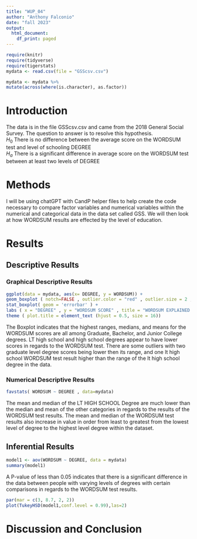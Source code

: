 ```yaml
---
title: "WUP_04"
author: "Anthony Falconio"
date: "fall 2023"
output:
  html_document:
    df_print: paged
---
```


```r
require(knitr)
require(tidyverse)
require(tigerstats)
mydata <- read.csv(file = "GSScsv.csv")
```

```r
mydata <- mydata %>%
mutate(across(where(is.character), as.factor))
```
# Introduction

<!--In this section you explain what you are trying to show.  Where did the data come from?  What is the research or other question you are trying to answer?!-->

The data is in the file GSScsv.csv and came from the 2018 General Social Survey.  The question to answer is to resolve this hypothesis.  
$H_0$ There is no difference between the average score on the WORDSUM test and level of schooling DEGREE  
$H_a$ There is a significant difference in average score on the WORDSUM test between at least two levels of DEGREE  

# Methods

<!--Mention that you intend to use chatGPT to the greatest extent possible. Give credit to chatGPT when you use it to create code in your report. Decide on your methods:  use "variable analysis" or other appropriate descriptors.  Make sure to choose at least one graphical method and at least one numerical method.!-->

I will be using chatGPT with CandP helper files to help create the code necessary to compare factor variables and numerical variables within the numerical and categorical data in the data set called GSS. We will then look at how WORDSUM results are effected by the level of education.

# Results

<!--Divide this section into two sub-sections:  One for your descriptive  results and one for your inferential results.!-->



## Descriptive Results

### Graphical Descriptive Results

<!--Graphical results here.  Make sure to show your code.  Provide appropriate labels for axes, giving units if possible, and provide a good title for the graph, too.  Use the graphical results to describe the patterns if any that exist in the data as focused toward the research question!-->

```r
ggplot(data = mydata, aes(x= DEGREE, y = WORDSUM)) +
geom_boxplot ( notch=FALSE , outlier.color = "red" , outlier.size = 2 , fill ="darkgray") +
stat_boxplot( geom = 'errorbar' ) +
labs ( x = "DEGREE" , y = "WORDSUM SCORE" , title = "WORDSUM EXPLAINED BY DEGREE") +
theme ( plot.title = element_text (hjust = 0.5, size = 16))
```
The Boxplot indicates that the highest ranges, medians, and means for the WORDSUM scores are all among Graduate, Bachelor, and Junior College degrees. LT high school and high school degrees appear to have lower scores in regards to the WORDSUM test. There are some outliers with two graduate level degree scores being lower then its range, and one lt high school WORDSUM test result higher than the range of the lt high school degree in the data.

### Numerical Descriptive Results

<!--Numerical results go here. Use the numerical results to describe the patterns if any that exist in the data as focused toward the research question!-->
```r
favstats( WORDSUM ~ DEGREE , data=mydata)
```

The mean and median of the LT HIGH SCHOOL Degree are much lower than the median and mean of the other categories in regards to the results of the WORDSUM test results. The mean and median of the WORDSUM test results also increase in value in order from least to greatest from the lowest level of degree to the highest level degree within the dataset.

## Inferential Results

<!--State hypothesis clearly.  Make sure your discussion of the inferential test covers all the aspects that the test output produces, such as test statistic, p-value etc.  Make a decision about the null hypothesis, explain the assumptions on which the selected test/procedure was based, and why the chosen procedure satisfys the assumptions and is appropriate to answer the research question!-->
```r
model1 <- aov(WORDSUM ~ DEGREE, data = mydata)
summary(model1)
```
A P-value of less than 0.05 indicates that there is a significant difference in the data between people with varying levels of degrees with certain comparisons in regards to the WORDSUM test results.

```r
par(mar = c(3, 8.7, 2, 2))
plot(TukeyHSD(model1,conf.level = 0.99),las=2)
```


# Discussion and Conclusion

<!--Discussion and conclusion here.  If you found a relationship be sure to consider whether the relationship occurs because one of the variavbles causes the other, or whether they perhasps are related for some other reason.  Watch the chapter 6 videos from the GeorgeTown videos collection.!-->
